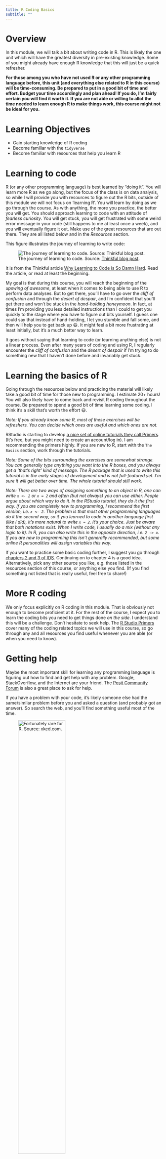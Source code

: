 ```yaml
---
title: R Coding Basics 
subtitle: ""
---
```




# Overview
In this module, we will talk a bit about writing code in R. This is likely the one unit which will have the greatest diversity in pre-existing knowledge. Some of you might already have enough R knowledge that this will just be a quick refresher. 

**For those among you who have not used R or any other programming language before, this unit (and everything else related to R in this course) will be time-consuming. Be prepared to put in a good bit of time and effort. Budget your time accordingly and plan ahead! If you do, I'm fairly certain you will find it worth it. If you are not able or willing to allot the time needed to learn enough R to make things work, this course might not be ideal for you.**


# Learning Objectives
* Gain starting knowledge of R coding
* Become familiar with the `tidyverse`
* Become familiar with resources that help you learn R 

# Learning to code
R (or any other programming language) is best learned by "doing it". You will learn more R as we go along, but the focus of the class is on data analysis, so while I will provide you with resources to figure out the R bits, outside of this module we will not focus on 'learning R'. You will learn by doing as we go through the course. As with anything, the more you practice, the better you will get. You should approach learning to code with an attitude of _fearless curiosity_. You will get stuck, you will get frustrated with some weird error message in your code (still happens to me at least once a week), and you will eventually figure it out. Make use of the great resources that are out there. They are all listed below and in the _Resources_ section.

This figure illustrates the journey of learning to write code:

![The journey of learning to code. Source: [Thinkful blog post](https://www.thinkful.com/blog/why-learning-to-code-is-so-damn-hard/).](../../media/LearningToCode.jpg){fig-alt="Graph titled Coding Confidence vs Compentence. The x-axis is Competence and y-axis is confidence. The first peak is called the hand-holding honeymoon, the decline is called the cliff of confusion, the bottom of the decline is called the desert of despair, the beginning of the incline is called the upswing of awesome, and the end of the graph is the highest peak that says Job Ready."}

It is from the Thinkful article [Why Learning to Code is So Damn Hard](https://www.thinkful.com/blog/why-learning-to-code-is-so-damn-hard/). Read the article, or read at least the beginning. 

My goal is that during this course, you will reach the beginning of the _upswing of awesome_, at least when it comes to being able to use R to perform data analyses. But to get there, you'll have to go over the _cliff of confusion_ and through the _desert of despair_, and I'm confident that you'll get there and won't be stuck in the _hand-holding honeymoon_. In fact, at times I'm providing you less detailed instructions than I could to get you quickly to the stage where you have to figure out bits yourself. I guess one could say that instead of hand-holding, I let you stumble and fall some, and then will help you to get back up 😃. It might feel a bit more frustrating at least initially, but it's a much better way to learn.

It goes without saying that learning to code (or learning anything else) is not a linear process. Even after many years of coding and using R, I regularly encounter the _cliff of confusion_ and the _desert of despair_ if I'm trying to do something new that I haven't done before and invariably get stuck.


# Learning the basics of R

Going through the resources below and practicing the material will likely take a good bit of time for those new to programming. I estimate 20+ hours! You will also likely have to come back and revisit R coding throughout the course. Be prepared to spend a good bit of time learning some coding. I think it's a skill that's worth the effort 😃.

*Note: If you already know some R, most of these exercises will be refreshers. You can decide which ones are useful and which ones are not.*

RStudio is starting to develop [a nice set of online tutorials they call Primers](https://rstudio.cloud/learn/primers). (It's free, but you might need to create an account/log in). I am recommending the primers highly. If you are new to R, start with the `The Basics` section, work through the tutorials. 

_Note: Some of the bits surrounding the exercises are somewhat strange. You can generally type anything you want into the R boxes, and you always get a 'that's right' kind of message. The R package that is used to write this tutorial is in the early stages of development and is not full-featured yet. I'm sure it will get better over time. The whole tutorial should still work._

_Note: There are two ways of assigning something to an object in R, one can write `x <- 2` or `x = 2` and often (but not always) you can use either. People argue about which way to do it. In the RStudio tutorial, they do it the first way. If you are completely new to programming, I recommend the first version, i.e. `x <- 2`. The problem is that most other programming languages do it the second way, so if you learned to code in another language first (like I did), it's more natural to write `x = 2`. It's your choice. Just be aware that both notations exist. When I write code, I usually do a mix (without any logic to it). In R, you can also write this in the opposite direction, i.e. `2 -> x`. If you are new to programming this isn't generally recommended, but some online R personalities will assign variables this way._

If you want to practice some basic coding further, I suggest you go through [chapters 2 and 3 of IDS](https://rafalab.github.io/dsbook/). Continuing on to chapter 4 is a good idea. Alternatively, pick any other source you like, e.g. those listed in the resources section of this course, or anything else you find. (If you find something not listed that is really useful, feel free to share!)


# More R coding 

We only focus explicitly on R coding in this module. That is obviously not enough to become proficient at it. For the rest of the course, I expect you to learn the coding bits you need to get things done _on the side_. I understand this will be a challenge. Don't hesitate to seek help. The [R Studio Primers](https://rstudio.cloud/learn/primers/) cover many of the coding related topics we will use in this course, so go through any and all resources you find useful whenever you are able (or when you need to know). 


# Getting help
Maybe the most important skill for learning any programming language is figuring out how to find and get help with any problem. Google, StackOverflow, and the Internet are your friend. The [Posit Community Forum](https://community.rstudio.com/) is also a great place to ask for help.

If you have a problem with your code, it's likely someone else had the same/similar problem before you and asked a question (and probably got an answer). So search the web, and you'll find something useful most of the time.

![Fortunately rare for R. Source: xkcd.com.](../../media/xkcd_wisdom_of_the_ancients.png){width="60%" fig-alt="An xkcd comic of a stick figure shaking a computer screen saying 'Who were you, denvercoder9? What did you see?!'. Outside the the box, it says 'Never have I felt so close to another soul. And yet so helplessly alone as when I Google an error and there's one result. A thread by someone with the same problem and no answer last posted in 2003."}

In those rare cases when you cannot find information online that helps you figure out your problem, feel free to ask for help. The _Resources_ document describes various ways to get help. 

A great source for answers is asking questions online. Sometimes, people complain that replies to questions they ask online are unfriendly or harsh. While this is at times true, consider that all the people providing answers are volunteers. They're doing it because they want to help others, they don't get paid for it. It is therefore important that the person asking the question does not waste people's time by asking poorly formulated questions or questions that have been previously answered. In general, those kinds of questions get rude replies. If you have done your homework (i.e., searched online first to see if the answer is already available) and can precisely formulate the question/problem, ideally with a reproducible example, the chance that you get an unfriendly reply is very low. 

I have found that a good way of posing question is to write something like this: _"I need help with SPECIFIC PROBLEM, I have searched around and found LINKS/DESCRIPTION OF SIMILAR ISSUES but that doesn't quite solve my problem yet."_ If you have a coding problem, add _"Here is some code illustrating what I want to achieve and where the problem is."_ and then add a [minimal reproducible example](https://stackoverflow.com/questions/5963269/how-to-make-a-great-r-reproducible-example). 

The more you show you've done your homework and are truly stuck (instead of just being lazy and wanting others to do the work for you), and the easier you make it for others to understand what your problem is, the more likely you will get good answers.

If you want to learn more about how to ask a good question online, check out this video by Roger Peng.

<p>
<iframe width="560" height="315" src="https://www.youtube.com/embed/ZFaWxxzouCY" frameborder="0" allow="accelerometer; autoplay; encrypted-media; gyroscope; picture-in-picture" allowfullscreen></iframe>
</p>


As you continue on your coding journey, keep in mind: **The great thing about programming is that you can't really "break" things too much. In the worst case you get an error message. So experiment and try out anything you like!**







